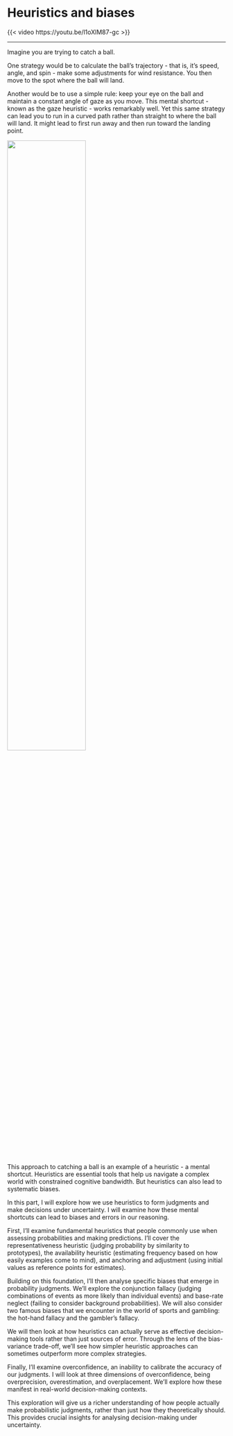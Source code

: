 # Heuristics and biases

::: {.content-visible when-format="html"}

{{< video https://youtu.be/l1oXlM87-gc >}}

---

:::

Imagine you are trying to catch a ball.

One strategy would be to calculate the ball's trajectory - that is, it's speed, angle, and spin - make some adjustments for wind resistance. You then move to the spot where the ball will land.

Another would be to use a simple rule: keep your eye on the ball and maintain a constant angle of gaze as you move. This mental shortcut - known as the gaze heuristic - works remarkably well. Yet this same strategy can lead you to run in a curved path rather than straight to where the ball will land. It might lead to first run away and then run toward the landing point.

![](img/gaze-heuristic.jpg){width=60%}

This approach to catching a ball is an example of a heuristic - a mental shortcut. Heuristics are essential tools that help us navigate a complex world with constrained cognitive bandwidth. But heuristics can also lead to systematic biases.

In this part, I will explore how we use heuristics to form judgments and make decisions under uncertainty. I will examine how these mental shortcuts can lead to biases and errors in our reasoning.

First, I'll examine fundamental heuristics that people commonly use when assessing probabilities and making predictions. I'll cover the representativeness heuristic (judging probability by similarity to prototypes), the availability heuristic (estimating frequency based on how easily examples come to mind), and anchoring and adjustment (using initial values as reference points for estimates).

Building on this foundation, I'll then analyse specific biases that emerge in probability judgments. We'll explore the conjunction fallacy (judging combinations of events as more likely than individual events) and base-rate neglect (failing to consider background probabilities). We will also consider two famous biases that we encounter in the world of sports and gambling: the hot-hand fallacy and the gambler's fallacy.

We will then look at how heuristics can actually serve as effective decision-making tools rather than just sources of error. Through the lens of the bias-variance trade-off, we'll see how simpler heuristic approaches can sometimes outperform more complex strategies.

Finally, I'll examine overconfidence, an inability to calibrate the accuracy of our judgments. I will look at three dimensions of overconfidence, being overprecision, overestimation, and overplacement. We'll explore how these manifest in real-world decision-making contexts.

This exploration will give us a richer understanding of how people actually make probabilistic judgments, rather than just how they theoretically should. This provides crucial insights for analysing decision-making under uncertainty.

